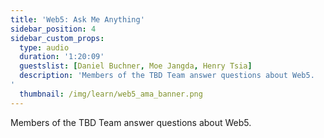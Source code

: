 ```yaml
---
title: 'Web5: Ask Me Anything'
sidebar_position: 4
sidebar_custom_props:
  type: audio
  duration: '1:20:09'
  guestslist: [Daniel Buchner, Moe Jangda, Henry Tsia]
  description: 'Members of the TBD Team answer questions about Web5.
'
  thumbnail: /img/learn/web5_ama_banner.png
---
```



<div className="mb-8">
  <Audio
    url="https://soundcloud.com/user-625850228/061722-web5-ama
"
  />
</div>

Members of the TBD Team answer questions about Web5.

<Divider type="dotted" className="" />
<BiographyList
  growToFit={true}
  title="guests"
  biographies={[
    {
      imageUrl: '/img/learn/headshots/daniel_buchner.jpg',
      headline: 'Daniel Buchner',
      description: 'Head of Decentralized Identity, TBD',
    },
    {
      imageUrl: '/img/learn/headshots/moe_jangda.jpg',
      headline: 'Moe Jangda',
      description: 'Lead Engineer, Decentralized Web Nodes, TBD',
    },
    {
      imageUrl: '/img/learn/headshots/henry_tsai.jpg',
      headline: 'Henry Tsia',
      description: 'Lead Engineer, Decentralized Identity Protocols, TBD',
    },
  ]}
/>
<Divider type="dotted" className="" />
